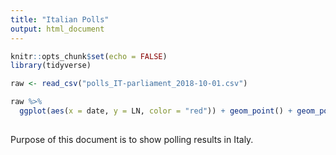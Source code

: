```yaml
---
title: "Italian Polls"
output: html_document
---
```


```r
knitr::opts_chunk$set(echo = FALSE)
library(tidyverse)
```

```r
raw <- read_csv("polls_IT-parliament_2018-10-01.csv")

raw %>%
  ggplot(aes(x = date, y = LN, color = "red")) + geom_point() + geom_point(aes(x = date, y = M5S), color = "blue")
  


```

Purpose of this document is to show polling results in Italy. 